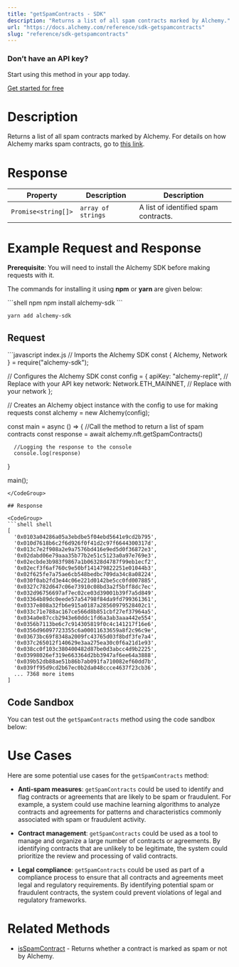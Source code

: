 ```yaml
---
title: "getSpamContracts - SDK"
description: "Returns a list of all spam contracts marked by Alchemy."
url: "https://docs.alchemy.com/reference/sdk-getspamcontracts"
slug: "reference/sdk-getspamcontracts"
---
```


### Don’t have an API key?

Start using this method in your app today.

[Get started for free](https://dashboard.alchemy.com/signup/?a=estimateGas)

# Description

Returns a list of all spam contracts marked by Alchemy. For details on how Alchemy marks spam contracts, go to [this link](https://docs.alchemy.com/alchemy/enhanced-apis/nft-api/nft-api-faq#nft-spam-classification).

# Response

| Property            | Description        | Description                          |
| ------------------- | ------------------ | ------------------------------------ |
| `Promise<string[]>` | `array of strings` | A list of identified spam contracts. |

# Example Request and Response

**Prerequisite**: You will need to install the Alchemy SDK before making requests with it.

The commands for installing it using **npm** or **yarn** are given below:

<CodeGroup>
  ```shell npm
  npm install alchemy-sdk
  ```

  ```shell yarn
  yarn add alchemy-sdk
  ```
</CodeGroup>

## Request

<CodeGroup>
  ```javascript index.js
  // Imports the Alchemy SDK
  const { Alchemy, Network } = require("alchemy-sdk");

  // Configures the Alchemy SDK
  const config = {
      apiKey: "alchemy-replit", // Replace with your API key
      network: Network.ETH_MAINNET, // Replace with your network
  };

  // Creates an Alchemy object instance with the config to use for making requests
  const alchemy = new Alchemy(config);

  const main = async () => {
      //Call the method to return a list of spam contracts
      const response = await alchemy.nft.getSpamContracts()

      //Logging the response to the console
      console.log(response)
  }

  main();
  ```
</CodeGroup>

## Response

<CodeGroup>
  ```shell shell
  [
  	'0x0103a04286a05a3ebdbe5f04ebd5641e9cd2b795',
    '0x010d7618b6c2f6d926f0f41d2c97f6644300317d',
    '0x013c7e2f908a2e9a7576bd416e9ed5d0f36872e3',
    '0x02dabd06e79aaa35b77b2e51c5123a0a97e769e3',
    '0x02ecbde3b983f9867a1b06328d4787f99eb1ecf2',
    '0x02ecf3f6af760c9e50bf141479822251e01044b3',
    '0x02f625fe7a75ae6cb548bedbc709da34c8a08224',
    '0x030f0ab2fd3e44c06e221d0142be5cc0fd007885',
    '0x0327c782d647c06e73910c08bd3a2f5bff8dc7ec',
    '0x032d96756697af7ec02ce03d39001b39f7a5d849',
    '0x03364b89dc0eede57a54798f84da9fd799361361',
    '0x0337e808a32fb6e915a0187a28560979528402c1',
    '0x033c71e788ac167ce566d8b851cbf27ef37964a5',
    '0x034a0e87ccb2943e60ddc1fd6a3ab3aaa442e554',
    '0x0356b7113be6c7c914305819f0c4c141217f16e6',
    '0x0356d96097723355c6a00011633659a8f2c96c9e',
    '0x03673bc69f8348a2009fc43765d03f8bdf3fe7a4',
    '0x037c265012f140629e3aa275ea30c0f6a21d1e93',
    '0x038cc0f103c380400482d87be0d3abcc4d9b2225',
    '0x03998026ef319e663364d2bb3947af6ee64a3888',
    '0x039b52db88ae51b86b7ab091fa710082ef60dd7b',
    '0x039ff95d9cd2b67ec0b2da048ccce4637f23cb36',
    ... 7368 more items
  ]
  ```
</CodeGroup>

## Code Sandbox

You can test out the `getSpamContracts` method using the code sandbox below:

# Use Cases

Here are some potential use cases for the `getSpamContracts` method:

* **Anti-spam measures**: `getSpamContracts` could be used to identify and flag contracts or agreements that are likely to be spam or fraudulent. For example, a system could use machine learning algorithms to analyze contracts and agreements for patterns and characteristics commonly associated with spam or fraudulent activity.

* **Contract management**: `getSpamContracts` could be used as a tool to manage and organize a large number of contracts or agreements. By identifying contracts that are unlikely to be legitimate, the system could prioritize the review and processing of valid contracts.

* **Legal compliance**: `getSpamContracts` could be used as part of a compliance process to ensure that all contracts and agreements meet legal and regulatory requirements. By identifying potential spam or fraudulent contracts, the system could prevent violations of legal and regulatory frameworks.

# Related Methods

* [isSpamContract](/reference/isspamcontract-sdk) - Returns whether a contract is marked as spam or not by Alchemy.
